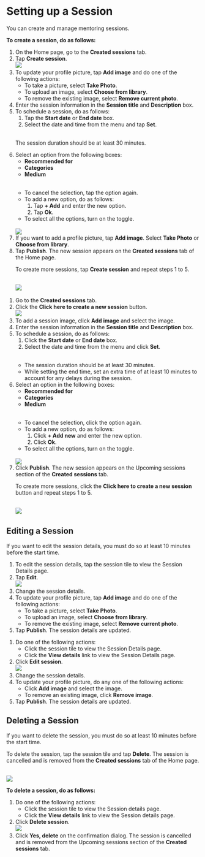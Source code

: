 
# Setting up a Session

You can create and manage mentoring sessions.

**To create a session, do as follows:**

<Tabs>
<TabItem value="mentored mobile application" label="Mobile App" default>
<ol>
<li>On the Home page, go to the <b>Created sessions</b> tab.</li>
<li>Tap <b>Create session</b>.
<br />
    <img src={SessionDetails} />
</li>
<li>To update your profile picture, tap <b>Add image</b> and do one of the following actions:
    <ul>
    <li>To take a picture, select <b>Take Photo</b>.</li>
    <li>To upload an image, select <b>Choose from library</b>.</li>
    <li>To remove the existing image, select <b>Remove current photo</b>.</li>
    </ul>
</li>
<li>Enter the session information in the <b>Session title</b> and <b>Description</b> box.</li>
<li>To schedule a session, do as follows:
    <ol>
    <li>Tap the <b>Start date</b> or <b>End date</b> box.</li>
    <li>Select the date and time from the menu and tap <b>Set</b>.</li>
    </ol>
<br />   
    <Admonition type="note">
    <p>The session duration should be at least 30 minutes.</p>
    </Admonition>
</li>
<li>Select an option from the following boxes:
    <ul>
    <li><b>Recommended for</b></li>
    <li><b>Categories</b></li>
    <li><b>Medium</b></li>
    </ul>
<br />
    <Admonition type="tip">
    <ul>
    <li>To cancel the selection, tap the option again.</li>
    <li>To add a new option, do as follows:
        <ol>
        <li>Tap <b>+ Add</b> and enter the new option.</li>
        <li>Tap <b>Ok</b>.</li>
        </ol>
    </li>
    <li>To select all the options, turn on the toggle.</li>
    </ul>
    </Admonition>
<br />
    <img src={SessionDetailsOptions} />   
</li>
<li>If you want to add a profile picture, tap <b>Add image</b>. Select <b>Take Photo</b> or <b>Choose from library</b>.</li>
<li>Tap <b>Publish</b>. The new session appears on the <b>Created sessions</b> tab of the Home page.
<br />
    <Admonition type="tip">
    <p>To create more sessions, tap <b>Create session</b> and repeat steps 1 to 5.</p>
    </Admonition>
<br />
    <img src={NewSession} />
</li>
</ol>
</TabItem>
<TabItem value="mentored portal" label="Web Portal">
<ol>
<li>Go to the <b>Created sessions</b> tab.</li>
<li>Click the <b>Click here to create a new session</b> button.
<br />
    <img src={PortalSessionDetails} />
</li>
<li>To add a session image, click <b>Add image</b> and select the image.</li>
<li>Enter the session information in the <b>Session title</b> and <b>Description</b> box.</li>
<li>To schedule a session, do as follows:
    <ol>
    <li>Click the <b>Start date</b> or <b>End date</b> box.</li>
    <li>Select the date and time from the menu and click <b>Set</b>.</li>
    </ol>
<br />   
    <Admonition type="note">
    <ul>
    <li>The session duration should be at least 30 minutes.</li>
    <li>While setting the end time, set an extra time of at least 10 minutes to account for any delays during the session.</li>
    </ul>
    </Admonition>
</li>
<li>Select an option in the following boxes:
<ul>
<li><b>Recommended for</b></li>
<li><b>Categories</b></li>
<li><b>Medium</b></li>
</ul>
<br />
    <Admonition type="tip">
    <ul>
    <li>To cancel the selection, click the option again.</li>
    <li>To add a new option, do as follows:
        <ol>
        <li>Click <b>+ Add new</b> and enter the new option.</li>
        <li>Click <b>Ok</b>.</li>
        </ol>
    </li>
    <li>To select all the options, turn on the toggle.</li>
    </ul>
    </Admonition>
<br />
    <img src={PortalSessionDetailsOptions} />
</li>
<li>Click <b>Publish</b>. The new session appears on the Upcoming sessions section of the <b>Created sessions</b> tab.
<br />
    <Admonition type="tip">
    <p>To create more sessions, click the <b>Click here to create a new session</b> button and repeat steps 1 to 5.</p>
    </Admonition>
<br />
    <img src={PortalNewSession} />
</li>
</ol>
</TabItem>
</Tabs>

## Editing a Session

<Admonition type="note">
<p>If you want to edit the session details, you must do so at least 10 minutes before the start time.</p>
</Admonition>

<Tabs>
<TabItem value="mentored mobile application" label="Mobile App" default>
<ol>
<li>To edit the session details, tap the session tile to view the Session Details page.</li>
<li>Tap <b>Edit</b>.
<br />
    <img src={EditAndDeleteSession} />
</li>
<li>Change the session details.</li>
<li>To update your profile picture, tap <b>Add image</b> and do one of the following actions:
    <ul>
    <li>To take a picture, select <b>Take Photo</b>.</li>
    <li>To upload an image, select <b>Choose from library</b>.</li>
    <li>To remove the existing image, select <b>Remove current photo</b>.</li>
    </ul>
</li>
<li>Tap <b>Publish</b>. The session details are updated.</li>
</ol>
</TabItem>
<TabItem value="mentored portal" label="Web Portal">
<ol>
<li>Do one of the following actions: 
    <ul>
    <li>Click the session tile to view the Session Details page.</li>
    <li>Click the <b>View details</b> link to view the Session Details page.</li>
    </ul>
</li>
<li>Click <b>Edit session</b>.
<br />
    <img src={PortalEditAndDeleteSession} />
</li>
<li>Change the session details.</li>
<li>To update your profile picture, do any one of the following actions: 
<ul>
<li>Click <b>Add image</b> and select the image.</li>
<li>To remove an existing image, click <b>Remove image</b>.</li>
</ul>
</li> 
<li>Tap <b>Publish</b>. The session details are updated.</li>
</ol>
</TabItem>
</Tabs>

## Deleting a Session

<Admonition type="note">
<p>If you want to delete the session, you must do so at least 10 minutes before the start time.</p>
</Admonition>

<Tabs>
<TabItem value="mentored mobile application" label="Mobile App" default>
<p>To delete the session, tap the session tile and tap <b>Delete</b>. The session is cancelled and is removed from the <b>Created sessions</b> tab of the Home page.</p>
<br />
<img src={EditAndDeleteSession} />
</TabItem>
<TabItem value="mentored portal" label="Web Portal">
    <p><b>To delete a session, do as follows:</b></p>
    <ol>
        <li>Do one of the following actions:
            <ul>
                <li>Click the session tile to view the Session details page.</li>
                <li>Click the <b>View details</b> link to view the Session details page.</li>
            </ul>
        </li>
        <li>Click <b>Delete session</b>.
        <br />
            <img src={PortalEditAndDeleteSession} />
        </li>
        <li>Click <b>Yes, delete</b> on the confirmation dialog. The session is cancelled and is removed
        from the Upcoming sessions section of the <b>Created sessions</b> tab.</li>
    </ol>
</TabItem>
</Tabs>



